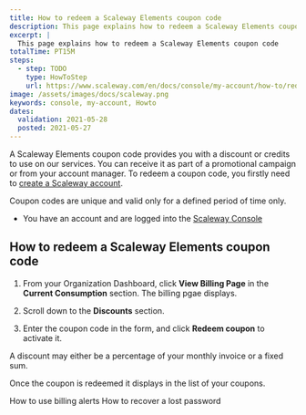```yaml
---
title: How to redeem a Scaleway Elements coupon code
description: This page explains how to redeem a Scaleway Elements coupon code
excerpt: |
  This page explains how to redeem a Scaleway Elements coupon code
totalTime: PT15M
steps:
  - step: TODO
    type: HowToStep
    url: https://www.scaleway.com/en/docs/console/my-account/how-to/redeem-coupon-code
image: /assets/images/docs/scaleway.png
keywords: console, my-account, Howto
dates:
  validation: 2021-05-28
  posted: 2021-05-27
---
```


A Scaleway Elements coupon code provides you with a discount or credits to use on our services. You can receive it as part of a promotional campaign or from your account manager. To redeem a coupon code, you firstly need to [create a Scaleway account](/console/my-account/how-to/create-an-account).

Coupon codes are unique and valid only for a defined period of time only.

<Message type="requirement">

  - You have an account and are logged into the [Scaleway Console](https://console.scaleway.com) 

</Message>

## How to redeem a Scaleway Elements coupon code

1. From your Organization Dashboard, click **View Billing Page** in the **Current Consumption** section. The billing pgae displays.

  <Lightbox src="scaleway-organization-dashboard.png" alt="" />

2. Scroll down to the **Discounts** section.

3. Enter the coupon code in the form, and click **Redeem coupon** to activate it.

  <Lightbox src="scaleway-redeem-coupon.png" alt="" />

  <Message type="note">

  A discount may either be a percentage of your monthly invoice or a fixed sum.

  </Message>

  Once the coupon is redeemed it displays in the list of your coupons.

<Navigation title="See Also">
  <PreviousButton to="/console/my-account/how-to/use-billing-alerts/">How to use billing alerts</PreviousButton>
  <NextButton to="/console/my-account/how-to/recover-a-lost-password/">How to recover a lost password</NextButton>
</Navigation>